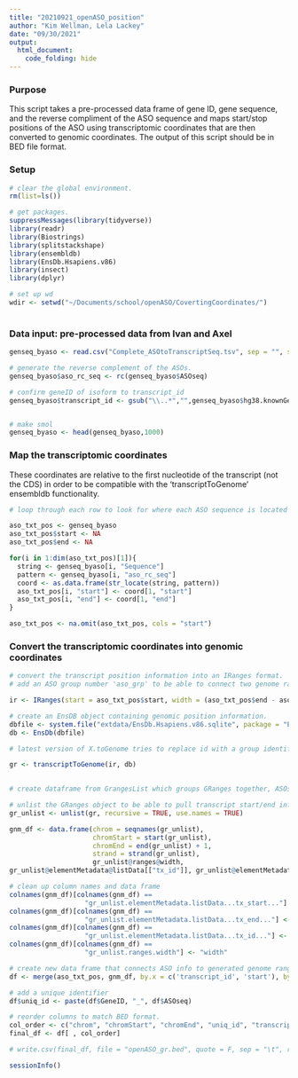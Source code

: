 ```yaml
---
title: "20210921_openASO_position"
author: "Kim Wellman, Lela Lackey"
date: "09/30/2021"
output:
  html_document: 
    code_folding: hide
---
```


### Purpose
This script takes a pre-processed data frame of gene ID, gene sequence, and the reverse compliment of the ASO sequence and maps start/stop positions of the ASO using transcriptomic coordinates that are then converted to genomic coordinates. The output of this script should be in BED file format.

### Setup

```r

# clear the global environment. 
rm(list=ls())

# get packages. 
suppressMessages(library(tidyverse))
library(readr)
library(Biostrings)
library(splitstackshape)
library(ensembldb)
library(EnsDb.Hsapiens.v86)
library(insect)
library(dplyr)

# set up wd
wdir <- setwd("~/Documents/school/openASO/CovertingCoordinates/")
  
```

### Data input: pre-processed data from Ivan and Axel

```r

genseq_byaso <- read.csv("Complete_ASOtoTranscriptSeq.tsv", sep = "", stringsAsFactors = FALSE)

# generate the reverse complement of the ASOs.
genseq_byaso$aso_rc_seq <- rc(genseq_byaso$ASOseq)

# confirm geneID of isoform to transcript_id
genseq_byaso$transcript_id <- gsub("\\..*","",genseq_byaso$hg38.knownGene.name)


# make smol
genseq_byaso <- head(genseq_byaso,1000)
```

### Map the transcriptomic coordinates

These coordinates are relative to the first nucleotide of the transcript (not the CDS) in order to be compatible with the 'transcriptToGenome' ensembldb functionality.

```r

# loop through each row to look for where each ASO sequence is located along the target transcript sequence. The'start' and 'end' positions are in relation to the start of the transcript and also represent character position within each transcript sequence string. 

aso_txt_pos <- genseq_byaso
aso_txt_pos$start <- NA
aso_txt_pos$end <- NA

for(i in 1:dim(aso_txt_pos)[1]){
  string <- genseq_byaso[i, "Sequence"]
  pattern <- genseq_byaso[i, "aso_rc_seq"]
  coord <- as.data.frame(str_locate(string, pattern))
  aso_txt_pos[i, "start"] <- coord[1, "start"]
  aso_txt_pos[i, "end"] <- coord[1, "end"]
}

aso_txt_pos <- na.omit(aso_txt_pos, cols = "start")

```

### Convert the transcriptomic coordinates into genomic coordinates


```r

# convert the transcript position information into an IRanges format.
# add an ASO group number 'aso_grp' to be able to connect two genome ranges corresponding to the same ASO, but spanning exons.

ir <- IRanges(start = aso_txt_pos$start, width = (aso_txt_pos$end - aso_txt_pos$start), names = aso_txt_pos$transcript_id, aso_grp = list(rownames(aso_txt_pos)))

# create an EnsDB object containing genomic position information.
dbfile <- system.file("extdata/EnsDb.Hsapiens.v86.sqlite", package = "EnsDb.Hsapiens.v86")
db <- EnsDb(dbfile)

# latest version of X.toGenome tries to replace id with a group identifier. Defaults to using 'NAMES' transcript id which is not unique enough to join back at the very end.

gr <- transcriptToGenome(ir, db)
  
```

```r

# create dataframe from GrangesList which groups GRanges together, ASOs by transcript. aso_grp connects multiple ranges (across exons) back to the original ASO. 

# unlist the GRanges object to be able to pull transcript start/end information without direct reference to transcript.
gr_unlist <- unlist(gr, recursive = TRUE, use.names = TRUE)

gnm_df <- data.frame(chrom = seqnames(gr_unlist), 
                     chromStart = start(gr_unlist),
                     chromEnd = end(gr_unlist) + 1, 
                     strand = strand(gr_unlist), 
                     gr_unlist@ranges@width, 
gr_unlist@elementMetadata@listData[["tx_id"]], gr_unlist@elementMetadata@listData[["tx_start"]], gr_unlist@elementMetadata@listData[["tx_end"]]) 

# clean up column names and data frame
colnames(gnm_df)[colnames(gnm_df) ==
                   "gr_unlist.elementMetadata.listData...tx_start..."] <- "tx_start"
colnames(gnm_df)[colnames(gnm_df) ==
                   "gr_unlist.elementMetadata.listData...tx_end..."] <- "tx_end"
colnames(gnm_df)[colnames(gnm_df) ==
                   "gr_unlist.elementMetadata.listData...tx_id..."] <- "tx_id"
colnames(gnm_df)[colnames(gnm_df) ==
                   "gr_unlist.ranges.width"] <- "width"

```

```r
# create new data frame that connects ASO info to generated genome range info.
df <- merge(aso_txt_pos, gnm_df, by.x = c('transcript_id', 'start'), by.y = c('tx_id', 'tx_start'))

# add a unique identifier
df$uniq_id <- paste(df$GeneID, "_", df$ASOseq)

# reorder columns to match BED format.
col_order <- c("chrom", "chromStart", "chromEnd", "uniq_id", "transcript_id", "ASOseq", "aso_rc_seq", "ASOeffective","strand","start", "end", "tx_end", "width", "GeneID", "OriginalName", "HGNC.ID", "hg38.knownGene.name", "Sequence")
final_df <- df[ , col_order]

# write.csv(final_df, file = "openASO_gr.bed", quote = F, sep = "\t", row.names = F, col.names = F)
```




```r
sessionInfo()

```
